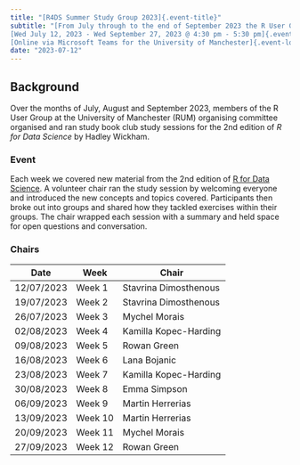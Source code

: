 ```yaml
---
title: "[R4DS Summer Study Group 2023]{.event-title}"
subtitle: "[From July through to the end of September 2023 the R User Group at the University of Manchester ran a study group for the 2nd edition of R for Data Science by Hadley Wickham.]{.event-summary} <br> \
[Wed July 12, 2023 - Wed September 27, 2023 @ 4:30 pm - 5:30 pm]{.event-time} <br> \
[Online via Microsoft Teams for the University of Manchester]{.event-location}"
date: "2023-07-12"
---
```


## Background

<!--
date: "2023-07-12T16:30:00"
date_end: "2023-09-27T17:30:00"
event: R Summer Study Group
location: Online via Microsoft Teams for the University of Manchester
publish_date: "2023-09-25T00:00:00" 
-->

Over the months of July, August and September 2023, members of the R User Group at the University of Manchester (RUM) organising committee organised and ran study book club study sessions for the 2nd edition of *R for Data Science* by Hadley Wickham.

### Event

Each week we covered new material from the 2nd edition of [R for Data Science](https://r4ds.hadley.nz/). A volunteer chair ran the study session by welcoming everyone and introduced the new concepts and topics covered. Participants then broke out into groups and shared how they tackled exercises within their groups. The chair wrapped each session with a summary and held space for open questions and conversation.

### Chairs

Date       | Week    | Chair
-----------|---------|----------------------
12/07/2023 | Week 1  | Stavrina Dimosthenous
19/07/2023 | Week 2  | Stavrina Dimosthenous
26/07/2023 | Week 3  | Mychel Morais
02/08/2023 | Week 4  | Kamilla Kopec-Harding
09/08/2023 | Week 5  | Rowan Green
16/08/2023 | Week 6  | Lana Bojanic
23/08/2023 | Week 7  | Kamilla Kopec-Harding
30/08/2023 | Week 8  | Emma Simpson 
06/09/2023 | Week 9  | Martin Herrerias
13/09/2023 | Week 10 | Martin Herrerias
20/09/2023 | Week 11 | Mychel Morais
27/09/2023 | Week 12 | Rowan Green 
